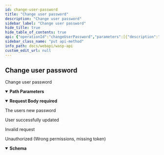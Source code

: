 ```yaml
---
id: change-user-password
title: "Change user password"
description: "Change user password"
sidebar_label: "Change user password"
hide_title: true
hide_table_of_contents: true
api: {"operationId":"changeUserPassword","parameters":[{"description":"The username.","in":"path","name":"username","required":true,"schema":{"format":"string","type":"string"}}],"requestBody":{"content":{"application/json":{"schema":{"example":{"password":"password"},"properties":{"password":{"format":"string","type":"string","xml":{"name":"Password"}}},"required":["password"],"type":"object","xml":{"name":"UpdateUserPasswordRequest"}}}},"description":"The users new password","required":true},"responses":{"200":{"content":{},"description":"User successfully updated"},"400":{"content":{},"description":"Invalid request"},"401":{"content":{"application/json":{"schema":{"properties":{"error":{"format":"string","type":"string","xml":{"name":"Error"}},"missingPermission":{"format":"string","type":"string","xml":{"name":"MissingPermission"}}},"required":["error","missingPermission"],"type":"object","xml":{"name":"ValidationError"}}}},"description":"Unauthorized (Wrong permissions, missing token)"}},"security":[{"Authorization":[]}],"tags":["users"],"x-codegen-request-body-name":"","description":"Change user password","method":"put","path":"/users/{username}/password","servers":[{"url":"/"}],"securitySchemes":{"Authorization":{"description":"JWT Token","in":"header","name":"Authorization","type":"apiKey"}},"jsonRequestBodyExample":{"password":"password"},"info":{"description":"REST API for the Wasp node","title":"Wasp API","version":"0"},"postman":{"name":"Change user password","description":{"type":"text/plain"},"url":{"path":["users",":username","password"],"host":["{{baseUrl}}"],"query":[],"variable":[{"disabled":false,"description":{"content":"(Required) The username.","type":"text/plain"},"type":"any","value":"","key":"username"}]},"header":[{"key":"Content-Type","value":"application/json"},{"key":"Accept","value":"application/json"}],"method":"PUT","body":{"mode":"raw","raw":"\"\"","options":{"raw":{"language":"json"}}},"auth":{"type":"apikey","apikey":[{"type":"any","value":"Authorization","key":"key"},{"type":"any","value":"<API Key>","key":"value"},{"type":"any","value":"header","key":"in"}]}}}
sidebar_class_name: "put api-method"
info_path: docs/webapi/wasp-api
custom_edit_url: null
---
```



## Change user password



Change user password

<details style={{"marginBottom":"1rem"}} data-collapsed={false} open={true}><summary style={{}}><strong>Path Parameters</strong></summary><div><ul><ParamsItem className={"paramsItem"} param={{"description":"The username.","in":"path","name":"username","required":true,"schema":{"format":"string","type":"string"}}}></ParamsItem></ul></div></details><MimeTabs><TabItem label={"application/json"} value={"application/json-schema"}><details style={{}} data-collapsed={false} open={true}><summary style={{"textAlign":"left"}}><strong>Request Body</strong><strong style={{"fontSize":"var(--ifm-code-font-size)","color":"var(--openapi-required)"}}> required</strong></summary><div style={{"textAlign":"left","marginLeft":"1rem"}}><div style={{"marginTop":"1rem","marginBottom":"1rem"}}>

The users new password

</div></div><ul style={{"marginLeft":"1rem"}}><SchemaItem collapsible={false} name={"password"} required={true} schemaName={"string"} qualifierMessage={undefined} schema={{"format":"string","type":"string","xml":{"name":"Password"}}}></SchemaItem></ul></details></TabItem></MimeTabs><div><ApiTabs><TabItem label={"200"} value={"200"}><div>

User successfully updated

</div><div></div></TabItem><TabItem label={"400"} value={"400"}><div>

Invalid request

</div><div></div></TabItem><TabItem label={"401"} value={"401"}><div>

Unauthorized (Wrong permissions, missing token)

</div><div><MimeTabs schemaType={"response"}><TabItem label={"application/json"} value={"application/json"}><SchemaTabs><TabItem label={"Schema"} value={"Schema"}><details style={{}} data-collapsed={false} open={true}><summary style={{"textAlign":"left"}}><strong>Schema</strong></summary><div style={{"textAlign":"left","marginLeft":"1rem"}}></div><ul style={{"marginLeft":"1rem"}}><SchemaItem collapsible={false} name={"error"} required={false} schemaName={"string"} qualifierMessage={undefined} schema={{"format":"string","type":"string","xml":{"name":"Error"}}}></SchemaItem><SchemaItem collapsible={false} name={"missingPermission"} required={false} schemaName={"string"} qualifierMessage={undefined} schema={{"format":"string","type":"string","xml":{"name":"MissingPermission"}}}></SchemaItem></ul></details></TabItem><TabItem label={"Example (from schema)"} value={"Example (from schema)"}><ResponseSamples responseExample={"{\n  \"error\": \"string\",\n  \"missingPermission\": \"string\"\n}"} language={"json"}></ResponseSamples></TabItem></SchemaTabs></TabItem></MimeTabs></div></TabItem></ApiTabs></div>
      